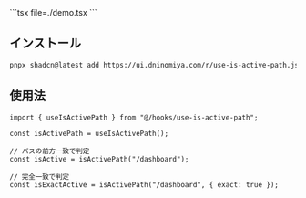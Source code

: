 
<DemoCanvas>
  <DemoPreview>
    <Demo />
  </DemoPreview>
  <DemoCode>
    ```tsx file=./demo.tsx
    ```
  </DemoCode>
</DemoCanvas>

## インストール

```bash
pnpx shadcn@latest add https://ui.dninomiya.com/r/use-is-active-path.json
```

## 使用法

```tsx
import { useIsActivePath } from "@/hooks/use-is-active-path";

const isActivePath = useIsActivePath();

// パスの前方一致で判定
const isActive = isActivePath("/dashboard");

// 完全一致で判定
const isExactActive = isActivePath("/dashboard", { exact: true });
```